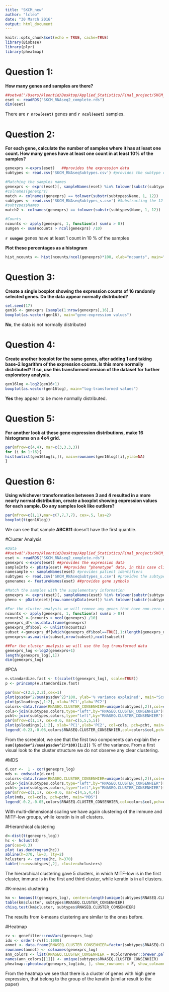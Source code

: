 ```yaml
---
title: "SKCM_new"
author: "lcleo"
date: "30 March 2016"
output: html_document
---
```


```r
knitr::opts_chunk$set(echo = TRUE, cache=TRUE)
library(Biobase)
library(plyr)
library(pheatmap)
```

      
# Question 1: 
**How many genes and samples are there?**

```r
##setwd("/Users/kleontid/Desktop/Applied_Statistics/Final_project/SKCM_complete")
eset <- readRDS("SKCM_RNAseq2_complete.rds")
dim(eset)
```
There are **`r nrow(eset)`** genes and **`r ncol(eset)`** samples.


# Question 2:
**For each gene, calculate the number of samples where it has at least one count. How many genes have at least one count in at least 10% of the samples?**
```r
genexprs <-exprs(eset)   ##provides the expression data
subtypes <- read.csv('SKCM_RNAseqSubtypes.csv') #provides the subtype calls 

#Matching the samples names
genexprs <- exprs(eset)[, sampleNames(eset) %in% tolower(substr(subtypes$Name, 1, 12))] 
#colnames(genexprs)
match <- colnames(genexprs) == tolower(substr(subtypes$Name, 1, 12))
subtypes <- read.csv('SKCM_RNAseqSubtypes_s.csv') #Substracting the 12 first characters from 'genexprs' names, there are 2 replicates. From 'match' we see that there is also one sample name for which there is no information about the subtype. The new csv has only the sample names which match to the 'subtypes' names
#subtypes$Names
match2 <- colnames(genexprs) == tolower(substr(subtypes$Name, 1, 12))

#Counts
ncounts <- apply(genexprs, 1, function(x) sum(x > 0))
sumgen <- sum(ncounts > ncol(genexprs) /10)
```
**`r sumgen`** genes have at least 1 count in 10 % of the samples

**Plot these percentages as a histogram**
```r
hist_ncounts <- hist(ncounts/ncol(genexprs)*100, xlab="ncounts", main="Histogram of ncounts")
```


# Question 3:
**Create a single boxplot showing the expression counts of 16 randomly selected genes. Do the data appear normally distributed?**
```r
set.seed(17)
gen16 <- genexprs [sample(1:nrow(genexprs),16),]
boxplot(as.vector(gen16), main="gene-expression values")
```

**No**, the data is not normally distributed
 

 
# Question 4: 
**Create another boxplot for the same genes, after adding 1 and taking base-2 logarithm of the expression counts. Is this more  normally distributed? If so, use this transformed version of the dataset for further exploratory analysis.**
```r
gen16log <-log2(gen16+1)
boxplot(as.vector(gen16log), main="log-transformed values")
```

**Yes** they appear to be more normally distributed. 



# Question 5:
**For another look at these gene expression distributions, make 16 histograms on a 4x4 grid.**
```r
par(mfrow=c(4,4), mar=c(3,3,3,3))
for (i in 1:16){
hist(unlist(gen16log[i,]), main=rownames(gen16log)[i],ylab=NA)  
}
```


# Question 6:
**Using whichever transformation between 3 and 4 resulted in a more nearly normal distribution, create a boxplot showing expression values for each sample. Do any samples look like outliers?**
```r
par(mfrow=c(1,1),mar=c(7,7,7,7), cex=.5, las=2)
boxplot(t(gen16log))
```

We can see that sample **ABCB11** doesn't have the first quantile.


#Cluster Analysis
```r

#Data
##setwd("/Users/kleontid/Desktop/Applied_Statistics/Final_project/SKCM_complete")
eset <- readRDS("SKCM_RNAseq2_complete.rds")
genexprs <-exprs(eset) ##provides the expression data 
sampleInfo <- pData(eset) ##provides “phenotype” data, in this case clinical data
namesample <- sampleNames(eset) #provides patient identifiers 
subtypes <- read.csv('SKCM_RNAseqSubtypes_s.csv') #provides the subtype calls 
genenames <- featureNames(eset) ##provides gene symbols 

#Match the samples with the supplementary information
genexprs <- exprs(eset)[, sampleNames(eset) %in% tolower(substr(subtypes$Name, 1, 12))]
pheno <- pData(eset)[row.names(pData(eset)) %in% tolower(substr(subtypes$Name, 1, 12)),]

#For the cluster analysis we will remove any genes that have non-zero counts in fewer than 10% of the samples
ncounts <- apply(genexprs, 1, function(x) sum(x > 0))
ncounts2 <-(ncounts > ncol(genexprs) /10)
genexprs_df<-as.data.frame(genexprs)
genexprs_df$bool <- unlist(ncounts2)
subset <-genexprs_df[which(genexprs_df$bool==TRUE),1:(length(genexprs_df[1,])-1)]
genexprs<-as.matrix(subset,nrow(subset),ncol(subset))

##For the cluster analysis we will use the log transformed data
genexprs_log <-log2(genexprs+1)
length(genexprs_log[,1])
dim(genexprs_log)
```

#PCA
```r
e.standardize.fast <- t(scale(t(genexprs_log), scale=TRUE))
p <- princomp(e.standardize.fast)

par(mar=c(2,5,2,2),cex=1)
plot(p$sdev^2/sum(p$sdev^2)*100, ylab='% variance explained', main="Screeplot")
plot(p$loadings[,1:2], xlab='PC1',ylab='PC2')
colors<-data.frame(RNASEQ.CLUSTER_CONSENHIER=unique(subtypes[,2]),col=c('blue','green','darkgrey','grey'),pcht=c(19,17,18,20))
cols<-join(subtypes,colors,type="left",by="RNASEQ.CLUSTER_CONSENHIER")[,c('col')]
pcht<-join(subtypes,colors,type="left",by="RNASEQ.CLUSTER_CONSENHIER")[,c('pcht')]
par(mfrow=c(1,1), cex=0.6, mar=c(5,5,5,5))
plot(p$loadings[,1:2], xlab='PC1',ylab='PC2', col=cols, pch=pcht, main="PCA")
legend(-0.23,-0.06,colors$RNASEQ.CLUSTER_CONSENHIER,col=colors$col,pch=colors$pcht)
```

From the screeplot, we see that the first two components can explain the **`r sum((p$sdev^2/sum(p$sdev^2)*100)[1:2])`** % of the variance. From a first visual look to the cluster structure we do not observe any clear clustering. 

#MDS
```r
d.cor <-  1 - cor(genexprs_log)
mds <- cmdscale(d.cor)
colors<-data.frame(RNASEQ.CLUSTER_CONSENHIER=unique(subtypes[,2]),col=c('blue','green','darkgrey','grey'),pcht=c(19,17,18,20))
cols<-join(subtypes,colors,type="left",by="RNASEQ.CLUSTER_CONSENHIER")[,c('col')]
pcht<-join(subtypes,colors,type="left",by="RNASEQ.CLUSTER_CONSENHIER")[,c('pcht')]
par(mfrow=c(1,1), cex=0.6, mar=c(4,5,4,4))
plot(mds, col=cols, pch=pcht, main="MDS")
legend(-0.2,-0.05,colors$RNASEQ.CLUSTER_CONSENHIER,col=colors$col,pch=colors$pcht)
```


With multi-dimensional scaling we have again clustering of the immune and MITF-low groups, while keratin is in all clusters.

#Hierarchical clustering
```r
d<-dist(t(genexprs_log))
hc <- hclust(d)
par(cex=0.3)
plot (as.dendrogram(hc))
abline(h=370, lw=3, lty=2)
hclusters <- cutree(hc, h=370)
table(true=subtypes[,2], cluster=hclusters)
```

The hierarchical clustering gave 5 clusters, in which MITF-low is in the first cluster, immune is in the first and third cluster, while keratin is in all clusters.

#K-means clustering
```r
km <- kmeans(t(genexprs_log), centers=length(unique(subtypes$RNASEQ.CLUSTER_CONSENHIER)))
table(km$cluster, subtypes$RNASEQ.CLUSTER_CONSENHIER)
chisq.test(km$cluster, subtypes$RNASEQ.CLUSTER_CONSENHIER)
```

The results from k-means clustering are similar to the ones before.



#Heatmap
```r
rv <- genefilter::rowVars(genexprs_log)
idx <- order(-rv)[1:1000]
annot <- data.frame(RNASEQ.CLUSTER_CONSENHIER=factor(subtypes$RNASEQ.CLUSTER_CONSENHIER))
rownames(annot) <- colnames(genexprs_log)
ann_colors <- list(RNASEQ.CLUSTER_CONSENHIER = RColorBrewer::brewer.pal(n=4, "Set2"))
names(ann_colors[[1]]) <- unique(subtypes$RNASEQ.CLUSTER_CONSENHIER)
pheatmap::pheatmap(genexprs_log[idx, ], show_rownames = F, show_colnames = F, annotation_colors = ann_colors, annotation_col = annot, scale="row")
```

From the heatmap we see that there is a cluster of genes with high gene expression, that belong to the group of the keratin (similar result to the paper)
